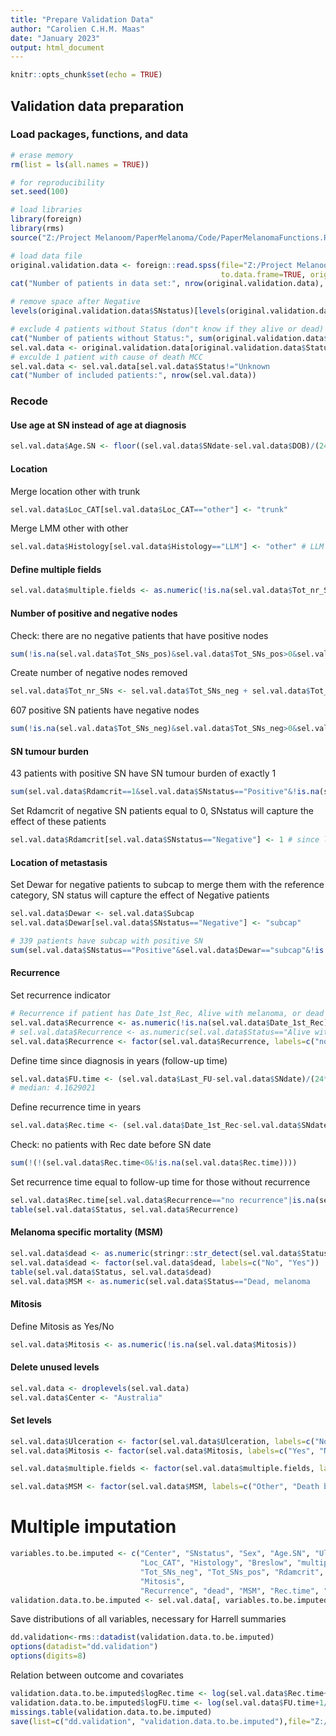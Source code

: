 ```yaml
---
title: "Prepare Validation Data"
author: "Carolien C.H.M. Maas"
date: "January 2023"
output: html_document
---
```


```r
knitr::opts_chunk$set(echo = TRUE)
```

## Validation data preparation

### Load packages, functions, and data 
```r
# erase memory
rm(list = ls(all.names = TRUE))

# for reproducibility
set.seed(100)

# load libraries
library(foreign)
library(rms)
source("Z:/Project Melanoom/PaperMelanoma/Code/PaperMelanomaFunctions.R")

# load data file
original.validation.data <- foreign::read.spss(file="Z:/Project Melanoom/PaperMelanoma/Data/validation/Validation_cohort_MIA.sav",
                                               to.data.frame=TRUE, origin="01-01-1970")
cat("Number of patients in data set:", nrow(original.validation.data), "\n")

# remove space after Negative
levels(original.validation.data$SNstatus)[levels(original.validation.data$SNstatus)=="Negative "] <- "Negative"

# exclude 4 patients without Status (don"t know if they alive or dead)
cat("Number of patients without Status:", sum(original.validation.data$Status=="Unknown              "), "\n")
sel.val.data <- original.validation.data[original.validation.data$Status!="Dead, MCC            ",]
# exculde 1 patient with cause of death MCC
sel.val.data <- sel.val.data[sel.val.data$Status!="Unknown              ",]
cat("Number of included patients:", nrow(sel.val.data))
```

### Recode
#### Use age at SN instead of age at diagnosis
```r
sel.val.data$Age.SN <- floor((sel.val.data$SNdate-sel.val.data$DOB)/(24*60*60)/365.25)
```

#### Location
Merge location other with trunk
```r
sel.val.data$Loc_CAT[sel.val.data$Loc_CAT=="other"] <- "trunk"
```

Merge LMM other with other
```r
sel.val.data$Histology[sel.val.data$Histology=="LLM"] <- "other" # LLM and LMM is the same
```

#### Define multiple fields
```r
sel.val.data$multiple.fields <- as.numeric(!is.na(sel.val.data$Tot_nr_SNs)&sel.val.data$Tot_nr_SNs>1)
```

#### Number of positive and negative nodes
Check: there are no negative patients that have positive nodes
```r
sum(!is.na(sel.val.data$Tot_SNs_pos)&sel.val.data$Tot_SNs_pos>0&sel.val.data$SNstatus=="Negative")
```

Create number of negative nodes removed
```r
sel.val.data$Tot_nr_SNs <- sel.val.data$Tot_SNs_neg + sel.val.data$Tot_SNs_pos
```

607 positive SN patients have negative nodes
```r
sum(!is.na(sel.val.data$Tot_SNs_neg)&sel.val.data$Tot_SNs_neg>0&sel.val.data$SNstatus=="Positive")
```

#### SN tumour burden
43 patients with positive SN have SN tumour burden of exactly 1
```r
sum(sel.val.data$Rdamcrit==1&sel.val.data$SNstatus=="Positive"&!is.na(sel.val.data$Rdamcrit))
```

Set Rdamcrit of negative SN patients equal to 0, SNstatus will capture the effect of these patients
```r
sel.val.data$Rdamcrit[sel.val.data$SNstatus=="Negative"] <- 1 # since log(1) = 0
```

#### Location of metastasis
Set Dewar for negative patients to subcap to merge them with the reference category, SN status will capture the effect of Negative patients
```r
sel.val.data$Dewar <- sel.val.data$Subcap
sel.val.data$Dewar[sel.val.data$SNstatus=="Negative"] <- "subcap"

# 339 patients have subcap with positive SN
sum(sel.val.data$SNstatus=="Positive"&sel.val.data$Dewar=="subcap"&!is.na(sel.val.data$Dewar))
```
#### Recurrence 
Set recurrence indicator
```r
# Recurrence if patient has Date_1st_Rec, Alive with melanoma, or dead with melanoma
sel.val.data$Recurrence <- as.numeric(!is.na(sel.val.data$Date_1st_Rec)) # n=1352
# sel.val.data$Recurrence <- as.numeric(sel.val.data$Status=="Alive with Melanoma  " | sel.val.data$Status=="Dead, melanoma       " | !is.na(sel.val.data$Date_1st_Rec)) # n=1352
sel.val.data$Recurrence <- factor(sel.val.data$Recurrence, labels=c("no recurrence", "recurred"))
```

Define time since diagnosis in years (follow-up time)
```r
sel.val.data$FU.time <- (sel.val.data$Last_FU-sel.val.data$SNdate)/(24*60*60)/365.25
# median: 4.1629021
```

Define recurrence time in years
```r
sel.val.data$Rec.time <- (sel.val.data$Date_1st_Rec-sel.val.data$SNdate)/(24*60*60)/365.25
```

Check: no patients with Rec date before SN date
```r
sum(!(!(sel.val.data$Rec.time<0&!is.na(sel.val.data$Rec.time))))
```

Set recurrence time equal to follow-up time for those without recurrence
```r
sel.val.data$Rec.time[sel.val.data$Recurrence=="no recurrence"|is.na(sel.val.data$SNdate)]<-sel.val.data$FU.time[sel.val.data$Recurrence=="no recurrence"|is.na(sel.val.data$SNdate)]
table(sel.val.data$Status, sel.val.data$Recurrence)
```

#### Melanoma specific mortality (MSM)
```r
sel.val.data$dead <- as.numeric(stringr::str_detect(sel.val.data$Status, "Dead"))
sel.val.data$dead <- factor(sel.val.data$dead, labels=c("No", "Yes"))
table(sel.val.data$Status, sel.val.data$dead)
sel.val.data$MSM <- as.numeric(sel.val.data$Status=="Dead, melanoma       ")
```
#### Mitosis
Define Mitosis as Yes/No
```r
sel.val.data$Mitosis <- as.numeric(!is.na(sel.val.data$Mitosis))
```

#### Delete unused levels
```r
sel.val.data <- droplevels(sel.val.data)
sel.val.data$Center <- "Australia"
```

#### Set levels
```r
sel.val.data$Ulceration <- factor(sel.val.data$Ulceration, labels=c("No", "Yes"))
sel.val.data$Mitosis <- factor(sel.val.data$Mitosis, labels=c("Yes", "No"))

sel.val.data$multiple.fields <- factor(sel.val.data$multiple.fields, labels=c("Multiple SN fields", "Other"))

sel.val.data$MSM <- factor(sel.val.data$MSM, labels=c("Other", "Death by melanoma"))
```

# Multiple imputation
```r
variables.to.be.imputed <- c("Center", "SNstatus", "Sex", "Age.SN", "Ulceration",
                             "Loc_CAT", "Histology", "Breslow", "multiple.fields",
                             "Tot_SNs_neg", "Tot_SNs_pos", "Rdamcrit", "Dewar",
                             "Mitosis",
                             "Recurrence", "dead", "MSM", "Rec.time", "FU.time")
validation.data.to.be.imputed <- sel.val.data[, variables.to.be.imputed]
```

Save distributions of all variables, necessary for Harrell summaries
```r
dd.validation<-rms::datadist(validation.data.to.be.imputed)
options(datadist="dd.validation")
options(digits=8)
```

Relation between outcome and covariates
```r
validation.data.to.be.imputed$logRec.time <- log(sel.val.data$Rec.time+1/365.25)
validation.data.to.be.imputed$logFU.time <- log(sel.val.data$FU.time+1/365.25)
missings.table(validation.data.to.be.imputed)
save(list=c("dd.validation", "validation.data.to.be.imputed"),file="Z:/Project Melanoom/PaperMelanoma/Data/validation/validation.data.Rdata", compress=TRUE)
```
